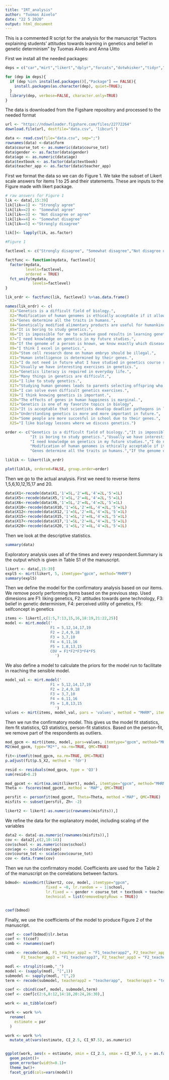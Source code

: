 ```yaml
---
title: "IRT_analysis"
author: "Tuomas Aivelo"
date: "22 5 2020"
output: html_document
---
```

This is a commented R script for the analysis for the manuscript "Factors explaining students’ attitudes towards learning in genetics and belief in genetic determinism" by Tuomas Aivelo and Anna Uitto

First we install all the needed packages:

```r
deps = c("car","mirt","likert","dplyr","forcats","dotwhisker","tidyr","tidyverse", "rfigshare");

for (dep in deps){
  if (dep %in% installed.packages()[,"Package"] == FALSE){
    install.packages(as.character(dep), quiet=TRUE);
  }
  library(dep, verbose=FALSE, character.only=TRUE)
}

```

The data is downloaded from the Figshare repository and processed to the needed format

```r
url <- "https://ndownloader.figshare.com/files/22772264"
download.file(url, destfile="data.csv", 'libcurl')

data <- read.csv(file="data.csv", sep=";")
rownames(data) <-data$form
data$course_tot <- as.numeric(data$course_tot)
data$gender <- as.factor(data$gender)
data$age <- as.numeric(data$age)
data$textbook <- as.factor(data$textbook)
data$teacher_app <- as.factor(data$teacher_app)

```

First we format the data so we can do Figure 1. We take the subset of Likert scale answers for items 1 to 25 and their statements. These are inputs to the Figure made with likert package.

```r

# raw answers for Figure 1
lik <- data[,15:39]
lik[lik==1] <- "Strongly agree"
lik[lik==2] <- "Somewhat agree"
lik[lik==3] <- "Not disagree or agree"
lik[lik==4] <- "Somewhat disagree"
lik[lik==5] <-"Strongly disagree"

lik[]<- lapply(lik, as.factor)

#Figure 1 

factlevel <- c("Strongly disagree", "Somewhat disagree","Not disagree or agree", "Somewhat agree","Strongly agree")

factfunc <- function(mydata, factlevel){
  factor(mydata, 
         levels=factlevel, 
         ordered = TRUE)
  fct_unify(mydata, 
            levels=factlevel) 
}

lik_ordr <- factfunc(lik, factlevel) %>%as.data.frame()

names(lik_ordr) <- c(
  X1="Genetics is a difficult field of biology.",
  X2="Modification of human genomes is ethically acceptable if it allows for curing genetic disorders. ",
  X3="Genes determine all the traits in humans.",
  X4="Genetically modified alimentary products are useful for humankind.",
  X5="It is boring to study genetics.",
  X6="It is impossible for me to achieve good results in learning genetics.",
  X7="I need knowledge on genetics in my future studies.",
  X8="If the genome of a person is known, we know exactly which diseases they will have.",
  X9="I think I excel in genetics.",
  X10="Stem cell research done on human embryo should be illegal.",
  X11="Human intelligence is determined by their genes.",
  X12="I do not need in future what I have studied in genetics course so far.",
  X13="Usually we have interesting exercises in genetics.",
  X14="Genetics literacy is required in everyday life.",
  X15="Many things in genetics are difficult.",
  X16="I like to study genetics.",
  X17="Studying human genomes leads to parents selecting offspring who is genetically favorable.",
  X18="I can solve even difficult genetics exercises.",
  X19="I think knowing genetics is important.",
  X20="The effects of genes in human happiness is marginal.",
  X21="Genetics is one of my favorite topics in biology",
  X22="It is acceptable that scientists develop deadlier pathogens in laboratory through genetic modification if that allows for new cures to diseases.",
  X23="Understanding genetics is more and more important in future.",
  X24="Some people are more succesful in school due to their genes.",
  X25="I like biology lessons where we discuss genetics.")

order <- c("Genetics is a difficult field of biology.","It is impossible for me to achieve good results in learning genetics.","I think I excel in genetics.","Many things in genetics are difficult.","I can solve even difficult genetics exercises.",
           "It is boring to study genetics.","Usually we have interesting exercises in genetics.","I like to study genetics.","Genetics is one of my favorite topics in biology","I like biology lessons where we discuss genetics.",
           "I need knowledge on genetics in my future studies.","I do not need in future what I have studied in genetics course so far.","Genetics literacy is required in everyday life.","I think knowing genetics is important.","Understanding genetics is more and more important in future.",
           "Modification of human genomes is ethically acceptable if it allows for curing genetic disorders. ","Genetically modified alimentary products are useful for humankind.","Stem cell research done on human embryo should be illegal.","Studying human genomes leads to parents selecting offspring who is genetically favorable.","It is acceptable that scientists develop deadlier pathogens in laboratory through genetic modification if that allows for new cures to diseases.",
           "Genes determine all the traits in humans.","If the genome of a person is known, we know exactly which diseases they will have.","Human intelligence is determined by their genes.","The effects of genes in human happiness is marginal.","Some people are more succesful in school due to their genes.")

liklik <- likert(lik_ordr)

plot(liklik, ordered=FALSE, group.order=order)

```

Then we go to the actual analysis. First we need to reverse items 1,5,6,10,12,15,17 and 20.

```r

data$X1<-recode(data$X1,'1'=5L,'2'=4L,'4'=2L,'5'=1L)
data$X5<-recode(data$X5,'1'=5L,'2'=4L,'4'=2L,'5'=1L)
data$X6<-recode(data$X6,'1'=5L,'2'=4L,'4'=2L,'5'=1L)
data$X10<-recode(data$X10,'1'=5L,'2'=4L,'4'=2L,'5'=1L)
data$X12<-recode(data$X12,'1'=5L,'2'=4L,'4'=2L,'5'=1L)
data$X15<-recode(data$X15,'1'=5L,'2'=4L,'4'=2L,'5'=1L)
data$X17<-recode(data$X17,'1'=5L,'2'=4L,'4'=2L,'5'=1L)
data$X20<-recode(data$X20,'1'=5L,'2'=4L,'4'=2L,'5'=1L)

```

Then we look at the descriptive statistics. 

```r
summary(data)

```

Exploratory analysis uses all of the times and every respondent.Summary is the output which is given in Table S1 of the manuscript. 

```r

likert <- data[,15:39]
expl5 <- mirt(likert, 5, itemtype="gpcm", method="MHRM")
summary(expl5) 
```

Then we define the model for the confirmatory analysis based on our items. We remove poorly performing items based on the previous step. Used dimesions are F1: liking genetics, F2: attitudes towards gene technology, F3: belief in genetic determinism, F4: perceived utility of genetics, F5: selfconcept in genetics

```r


items <- likert[,c(1:5,7:13,15,16,18:19,21:22,25)]
model <- mirt.model('
                    F1 = 5,12,14,17,19
                    F2 = 2,4,9,18
                    F3 = 3,7,10
                    F4 = 6,11,16
                    F5 = 1,8,13,15
                    COV = F1*F2*F3*F4*F5
                      ')


```

We also define a model to calculate the priors for the model run to facilitate in reaching the sensible model. 
```r
model_val <- mirt.model('
                    F1 = 5,12,14,17,19
                    F2 = 2,4,9,18
                    F3 = 3,7,10
                    F4 = 6,11,16
                    F5 = 1,8,13,15
                      ')
values <- mirt(items, model_val, pars = 'values', method = "MHRM", itemtype = 'gpcm')
```

Then we run the confirmatory model. This gives us the model fit statistics, item fit statistics, Q3 statistics, person-fit statistics. Based on the person-fit, we remove part of the respondents as outliers.

```r

mod_gpcm <- mirt(items, model, pars=values, itemtype="gpcm", method="MHRM")
M2(mod_gpcm, type="M2*", na.rm=TRUE, QMC=TRUE) 

fit<-itemfit(mod_gpcm, na.rm=TRUE, QMC=TRUE)
p.adjust(fit$p.S_X2, method = 'fdr')

resid <- residuals(mod_gpcm, type = 'Q3')
sum(resid>0.2) 

mod_gpcmt <- mirt(na.omit(likert), model, itemtype="gpcm", method="MHRM")
Theta <- fscores(mod_gpcmt, method = 'MAP', QMC=TRUE)

persfit <- personfit(mod_gpcmt, Theta=Theta, method ='MAP', QMC=TRUE)
misfits <- subset(persfit, Zh< -2)

likert2 <- likert[-as.numeric(rownames(misfits)),]
```

We refine the data for the explanatory model, including scaling of the variables

```r

data2 <- data[-as.numeric(rownames(misfits)),]
cov <- data2[,c(2,10:14)]
cov$school <- as.numeric(cov$school)
cov$age <- scale(cov$age)
cov$course_tot <- scale(cov$course_tot)
cov <- data.frame(cov)

```

Then we run the confirmatory model. Coefficients are used for the Table 2 of the manuscript on the correlations between factors.

```r
bdmod<- mixedmirt(likert2, cov, model, itemtype="gpcm", 
                  fixed = ~0, lr.random = ~ 1|school,
                  lr.fixed = ~ gender + course_tot + textbook + teacher_app,
                  technical = list(removeEmptyRows = TRUE))


coef(bdmod)
```

Finally, we use the coefficients of the model to produce Figure 2 of the manuscript.

```r
coef <- coef(bdmod)$lr.betas
coef <- t(coef)
comb <- rownames(coef)

comb <- recode(comb, F1_teacher_app2 = "F1_teacherapp2", F2_teacher_app2 = "F2_teacherapp2", F3_teacher_app2 = "F3_teacherapp2", F4_teacher_app2 = "F4_teacherapp2", F5_teacher_app2 = "F5_teacherapp2",
       F1_teacher_app3 = "F1_teacherapp3", F2_teacher_app3 = "F2_teacherapp3", F3_teacher_app3 = "F3_teacherapp3", F4_teacher_app3 = "F4_teacherapp3", F5_teacher_app3 = "F5_teacherapp3")

modl <- strsplit(comb,"_")
model <- (sapply(modl, "[",1))
submodel <- sapply(modl, "[",2)
term <- recode(submodel, teacherapp2 = "teacherapp",  teacherapp3 = "teacherapp")

coef <- cbind(coef, model, submodel,term)
coef <- coef[c(2:6,8:12,14:18,20:24,26:30),]

work <- as_tibble(coef)

work <- work %>% 
  rename(
    estimate = par
  )

work <- work %>% 
  mutate_at(vars(estimate, CI_2.5, CI_97.5), as.numeric)


ggplot(work, aes(x = estimate, xmin = CI_2.5, xmax = CI_97.5, y = as.factor(term), colour = submodel))+
  geom_point()+
  geom_errorbar(width=0.1)+
  theme_bw()+
  facet_grid(cols=vars(model))
```

